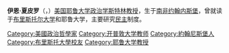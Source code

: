 {{BLP unsourced|time=2020-11-10T08:50:10+00:00}}
'''伊恩·夏皮罗'''（{{lang-en|Ian Shapiro}}，{{bd|1956年|9月28日||}}）[[美国|美国]][[耶鲁大学|耶鲁大学]][[政治学|政治学]][[斯特林教席|斯特林教授]]，生于[[南非|南非]][[约翰内斯堡|约翰内斯堡]]，曾就读于[[布里斯托尔大学|布里斯托尔大学]]和耶鲁大学，主要研究[[民主|民主]]制度。

{{DEFAULTSORT: Shapiro, Ian}}
[[Category:美國政治哲學家|Category:美國政治哲學家]]
[[Category:开普敦大学教师|Category:开普敦大学教师]]
[[Category:約翰尼斯堡人|Category:約翰尼斯堡人]]
[[Category:布里斯托大學校友|Category:布里斯托大學校友]]
[[Category:耶鲁大学教授|Category:耶鲁大学教授]]